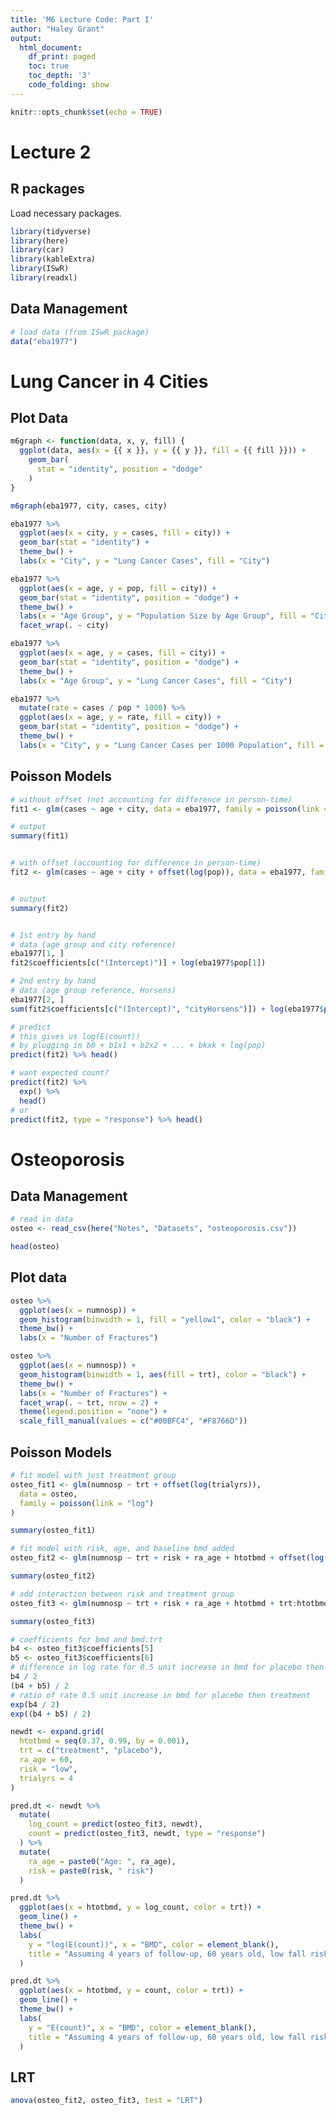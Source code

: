 ```yaml
---
title: 'M6 Lecture Code: Part I'
author: "Haley Grant"
output:
  html_document:
    df_print: paged
    toc: true
    toc_depth: '3'
    code_folding: show
---
```


```r
knitr::opts_chunk$set(echo = TRUE)
```

# Lecture 2

## R packages

Load necessary packages.

```r
library(tidyverse)
library(here)
library(car)
library(kableExtra)
library(ISwR)
library(readxl)
```


## Data Management

```r
# load data (from ISwR package)
data("eba1977")
```

# Lung Cancer in 4 Cities

## Plot Data

```r
m6graph <- function(data, x, y, fill) {
  ggplot(data, aes(x = {{ x }}, y = {{ y }}, fill = {{ fill }})) +
    geom_bar(
      stat = "identity", position = "dodge"
    )
}
```


```r
m6graph(eba1977, city, cases, city)

eba1977 %>%
  ggplot(aes(x = city, y = cases, fill = city)) +
  geom_bar(stat = "identity") +
  theme_bw() +
  labs(x = "City", y = "Lung Cancer Cases", fill = "City")

eba1977 %>%
  ggplot(aes(x = age, y = pop, fill = city)) +
  geom_bar(stat = "identity", position = "dodge") +
  theme_bw() +
  labs(x = "Age Group", y = "Population Size by Age Group", fill = "City") +
  facet_wrap(. ~ city)

eba1977 %>%
  ggplot(aes(x = age, y = cases, fill = city)) +
  geom_bar(stat = "identity", position = "dodge") +
  theme_bw() +
  labs(x = "Age Group", y = "Lung Cancer Cases", fill = "City")

eba1977 %>%
  mutate(rate = cases / pop * 1000) %>%
  ggplot(aes(x = age, y = rate, fill = city)) +
  geom_bar(stat = "identity", position = "dodge") +
  theme_bw() +
  labs(x = "City", y = "Lung Cancer Cases per 1000 Population", fill = "City")
```

## Poisson Models

```r
# without offset (not accounting for difference in person-time)
fit1 <- glm(cases ~ age + city, data = eba1977, family = poisson(link = "log"))

# output
summary(fit1)


# with offset (accounting for difference in person-time)
fit2 <- glm(cases ~ age + city + offset(log(pop)), data = eba1977, family = poisson(link = "log"))


# output
summary(fit2)


# 1st entry by hand
# data (age group and city reference)
eba1977[1, ]
fit2$coefficients[c("(Intercept)")] + log(eba1977$pop[1])

# 2nd entry by hand
# data (age group reference, Horsens)
eba1977[2, ]
sum(fit2$coefficients[c("(Intercept)", "cityHorsens")]) + log(eba1977$pop[2])

# predict
# this gives us log(E(count))
# by plugging in b0 + b1x1 + b2x2 + ... + bkxk + log(pop)
predict(fit2) %>% head()

# want expected count?
predict(fit2) %>%
  exp() %>%
  head()
# or
predict(fit2, type = "response") %>% head()
```


# Osteoporosis 

## Data Management

```r
# read in data
osteo <- read_csv(here("Notes", "Datasets", "osteoporosis.csv"))

head(osteo)
```

## Plot data

```r
osteo %>%
  ggplot(aes(x = numnosp)) +
  geom_histogram(binwidth = 1, fill = "yellow1", color = "black") +
  theme_bw() +
  labs(x = "Number of Fractures")

osteo %>%
  ggplot(aes(x = numnosp)) +
  geom_histogram(binwidth = 1, aes(fill = trt), color = "black") +
  theme_bw() +
  labs(x = "Number of Fractures") +
  facet_wrap(. ~ trt, nrow = 2) +
  theme(legend.position = "none") +
  scale_fill_manual(values = c("#00BFC4", "#F8766D"))
```

## Poisson Models

```r
# fit model with just treatment group
osteo_fit1 <- glm(numnosp ~ trt + offset(log(trialyrs)),
  data = osteo,
  family = poisson(link = "log")
)

summary(osteo_fit1)

# fit model with risk, age, and baseline bmd added
osteo_fit2 <- glm(numnosp ~ trt + risk + ra_age + htotbmd + offset(log(trialyrs)), data = osteo, family = poisson(link = "log"))

summary(osteo_fit2)

# add interaction between risk and treatment group
osteo_fit3 <- glm(numnosp ~ trt + risk + ra_age + htotbmd + trt:htotbmd + offset(log(trialyrs)), data = osteo, family = poisson(link = "log"))

summary(osteo_fit3)

# coefficients for bmd and bmd:trt
b4 <- osteo_fit3$coefficients[5]
b5 <- osteo_fit3$coefficients[6]
# difference in log rate for 0.5 unit increase in bmd for placebo then treatment
b4 / 2
(b4 + b5) / 2
# ratio of rate 0.5 unit increase in bmd for placebo then treatment
exp(b4 / 2)
exp((b4 + b5) / 2)
```


```r
newdt <- expand.grid(
  htotbmd = seq(0.37, 0.99, by = 0.001),
  trt = c("treatment", "placebo"),
  ra_age = 60,
  risk = "low",
  trialyrs = 4
)

pred.dt <- newdt %>%
  mutate(
    log_count = predict(osteo_fit3, newdt),
    count = predict(osteo_fit3, newdt, type = "response")
  ) %>%
  mutate(
    ra_age = paste0("Age: ", ra_age),
    risk = paste0(risk, " risk")
  )

pred.dt %>%
  ggplot(aes(x = htotbmd, y = log_count, color = trt)) +
  geom_line() +
  theme_bw() +
  labs(
    y = "log(E(count))", x = "BMD", color = element_blank(),
    title = "Assuming 4 years of follow-up, 60 years old, low fall risk"
  )

pred.dt %>%
  ggplot(aes(x = htotbmd, y = count, color = trt)) +
  geom_line() +
  theme_bw() +
  labs(
    y = "E(count)", x = "BMD", color = element_blank(),
    title = "Assuming 4 years of follow-up, 60 years old, low fall risk"
  )
```

## LRT

```r
anova(osteo_fit2, osteo_fit3, test = "LRT")
```

